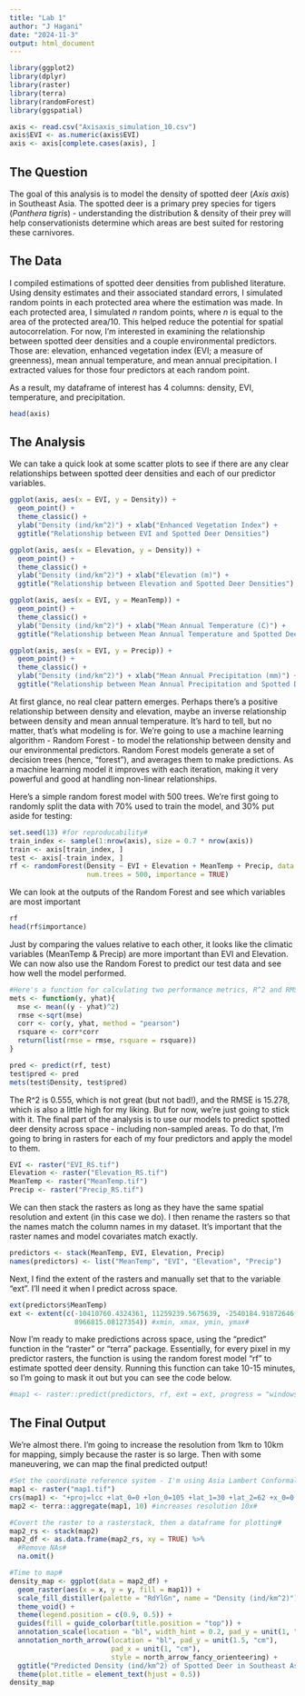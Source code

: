 ```yaml
---
title: "Lab 1"
author: "J Hagani"
date: "2024-11-3"
output: html_document
---
```


```r
library(ggplot2)
library(dplyr)
library(raster)
library(terra)
library(randomForest)
library(ggspatial)

axis <- read.csv("Axisaxis_simulation_10.csv")
axis$EVI <- as.numeric(axis$EVI)
axis <- axis[complete.cases(axis), ] 
```

## The Question
The goal of this analysis is to model the density of spotted deer (*Axis axis*) in Southeast Asia. The spotted deer is a primary prey species for tigers (*Panthera tigris*) - understanding the distribution & density of their prey will help conservationists determine which areas are best suited for restoring these carnivores. 

## The Data
I compiled estimations of spotted deer densities from published literature. Using density estimates and their associated standard errors, I simulated random points in each protected area where the estimation was made. In each protected area, I simulated *n* random points, where *n* is equal to the area of the protected area/10. This helped reduce the potential for spatial autocorrelation. For now, I'm interested in examining the relationship between spotted deer densities and a couple environmental predictors. Those are: elevation, enhanced vegetation index (EVI; a measure of greenness), mean annual temperature, and mean annual precipitation. I extracted values for those four predictors at each random point. 

As a result, my dataframe of interest has 4 columns: density, EVI, temperature, and precipitation.

```r
head(axis)
```

## The Analysis
We can take a quick look at some scatter plots to see if there are any clear relationships between spotted deer densities and each of our predictor variables. 

```r
ggplot(axis, aes(x = EVI, y = Density)) + 
  geom_point() + 
  theme_classic() +
  ylab("Density (ind/km^2)") + xlab("Enhanced Vegetation Index") + 
  ggtitle("Relationship between EVI and Spotted Deer Densities")
```

```r
ggplot(axis, aes(x = Elevation, y = Density)) + 
  geom_point() + 
  theme_classic() +
  ylab("Density (ind/km^2)") + xlab("Elevation (m)") + 
  ggtitle("Relationship between Elevation and Spotted Deer Densities")
```

```r
ggplot(axis, aes(x = EVI, y = MeanTemp)) + 
  geom_point() + 
  theme_classic() +
  ylab("Density (ind/km^2)") + xlab("Mean Annual Temperature (C)") + 
  ggtitle("Relationship between Mean Annual Temperature and Spotted Deer Densities")
```

```r
ggplot(axis, aes(x = EVI, y = Precip)) + 
  geom_point() + 
  theme_classic() +
  ylab("Density (ind/km^2)") + xlab("Mean Annual Precipitation (mm)") + 
  ggtitle("Relationship between Mean Annual Precipitation and Spotted Deer Densities")
```

At first glance, no real clear pattern emerges. Perhaps there's a positive relationship between density and elevation, maybe an inverse relationship between density and mean annual temperature. It's hard to tell, but no matter, that's what modeling is for. We're going to use a machine learning algorithm - Random Forest - to model the relationship between density and our environmental predictors. Random Forest models generate a set of decision trees (hence, "forest"), and averages them to make predictions. As a machine learning model it improves with each iteration, making it very powerful and good at handling non-linear relationships. 

Here's a simple random forest model with 500 trees. We're first going to randomly split the data with 70% used to train the model, and 30% put aside for testing:

```r
set.seed(13) #for reproducability# 
train_index <- sample(1:nrow(axis), size = 0.7 * nrow(axis)) 
train <- axis[train_index, ]
test <- axis[-train_index, ]
rf <- randomForest(Density ~ EVI + Elevation + MeanTemp + Precip, data = train, 
                   num.trees = 500, importance = TRUE)
```

We can look at the outputs of the Random Forest and see which variables are most important

```r
rf
head(rf$importance)
```

Just by comparing the values relative to each other, it looks like the climatic variables (MeanTemp & Precip) are more important than EVI and Elevation. We can now also use the Random Forest to predict our test data and see how well the model performed. 

```r
#Here's a function for calculating two performance metrics, R^2 and RMSE#
mets <- function(y, yhat){
  mse <- mean((y - yhat)^2)
  rmse <-sqrt(mse)
  corr <- cor(y, yhat, method = "pearson")
  rsquare <- corr*corr
  return(list(rmse = rmse, rsquare = rsquare))
}

pred <- predict(rf, test)
test$pred <- pred
mets(test$Density, test$pred)
```

The R^2 is 0.555, which is not great (but not bad!), and the RMSE is 15.278, which is also a little high for my liking. But for now, we're just going to stick with it. The final part of the analysis is to use our models to predict spotted deer density across space - including non-sampled areas. To do that, I'm going to bring in rasters for each of my four predictors and apply the model to them. 

```r
EVI <- raster("EVI_RS.tif")
Elevation <- raster("Elevation_RS.tif")
MeanTemp <- raster("MeanTemp.tif")
Precip <- raster("Precip_RS.tif")
```
We can then stack the rasters as long as they have the same spatial resolution and extent (in this case we do). I then rename the rasters so that the names match the column names in my dataset. It's important that the raster names and model covariates match exactly.

```r
predictors <- stack(MeanTemp, EVI, Elevation, Precip)
names(predictors) <- list("MeanTemp", "EVI", "Elevation", "Precip")
```

Next, I find the extent of the rasters and manually set that to the variable "ext". I'll need it when I predict across space.
```r
ext(predictors$MeanTemp)
ext <- extent(c(-10410760.4324361, 11259239.5675639, -2540184.91872646, 
                8966815.08127354)) #xmin, xmax, ymin, ymax#
```

Now I'm ready to make predictions across space, using the "predict" function in the "raster" or "terra" package. Essentially, for every pixel in my predictor rasters, the function is using the random forest model "rf" to estimate spotted deer density. Running this function can take 10-15 minutes, so I'm going to mask it out but you can see the code below.
```r
#map1 <- raster::predict(predictors, rf, ext = ext, progress = "windows")#
```

## The Final Output
We're almost there. I'm going to increase the resolution from 1km to 10km for mapping, simply because the raster is so large. Then with some maneuvering, we can map the final predicted output!

```r
#Set the coordinate reference system - I'm using Asia Lambert Conformal Conic#
map1 <- raster("map1.tif")
crs(map1) <- "+proj=lcc +lat_0=0 +lon_0=105 +lat_1=30 +lat_2=62 +x_0=0 +y_0=0 +datum=WGS84 +units=m +no_defs +type=crs"
map2 <- terra::aggregate(map1, 10) #increases resolution 10x#

#Covert the raster to a rasterstack, then a dataframe for plotting#
map2_rs <- stack(map2)
map2_df <- as.data.frame(map2_rs, xy = TRUE) %>%
  #Remove NAs#
  na.omit() 

#Time to map#
density_map <- ggplot(data = map2_df) +
  geom_raster(aes(x = x, y = y, fill = map1)) +
  scale_fill_distiller(palette = "RdYlGn", name = "Density (ind/km^2)") + 
  theme_void() +
  theme(legend.position = c(0.9, 0.5)) + 
  guides(fill = guide_colorbar(title.position = "top")) +
  annotation_scale(location = "bl", width_hint = 0.2, pad_y = unit(1, "cm")) + 
  annotation_north_arrow(location = "bl", pad_y = unit(1.5, "cm"), 
                         pad_x = unit(1, "cm"),
                         style = north_arrow_fancy_orienteering) +
  ggtitle("Predicted Density (ind/km^2) of Spotted Deer in Southeast Asia") +
  theme(plot.title = element_text(hjust = 0.5))
density_map
```
